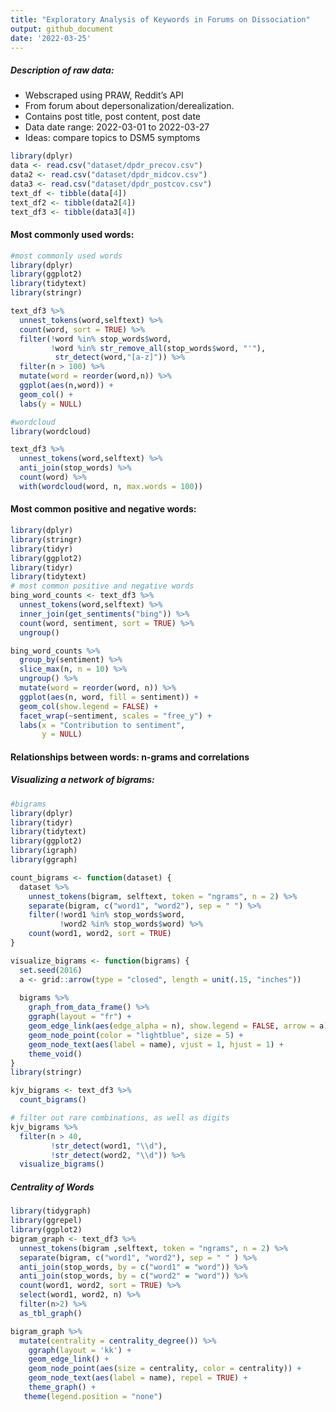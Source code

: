 ```yaml
---
title: "Exploratory Analysis of Keywords in Forums on Dissociation"
output: github_document
date: '2022-03-25'
---
```

##### Description of raw data:

 * Webscraped using PRAW, Reddit's API
 * From forum about depersonalization/derealization.
 * Contains post title, post content, post date
 * Data date range: 2022-03-01 to 2022-03-27
 * Ideas: compare topics to DSM5 symptoms

```r
library(dplyr)
data <- read.csv("dataset/dpdr_precov.csv")
data2 <- read.csv("dataset/dpdr_midcov.csv")
data3 <- read.csv("dataset/dpdr_postcov.csv")
text_df <- tibble(data[4])
text_df2 <- tibble(data2[4])
text_df3 <- tibble(data3[4])
```


#### Most commonly used words:

```r
#most commonly used words
library(dplyr)
library(ggplot2)
library(tidytext)
library(stringr)

text_df3 %>%
  unnest_tokens(word,selftext) %>%
  count(word, sort = TRUE) %>%
  filter(!word %in% stop_words$word,
         !word %in% str_remove_all(stop_words$word, "'"),
          str_detect(word,"[a-z]")) %>%
  filter(n > 100) %>%
  mutate(word = reorder(word,n)) %>%
  ggplot(aes(n,word)) +
  geom_col() +
  labs(y = NULL)

#wordcloud
library(wordcloud)

text_df3 %>%
  unnest_tokens(word,selftext) %>%
  anti_join(stop_words) %>%
  count(word) %>%
  with(wordcloud(word, n, max.words = 100))
```

#### Most common positive and negative words:
```r
library(dplyr)
library(stringr)
library(tidyr)
library(ggplot2)
library(tidyr)
library(tidytext)
# most common positive and negative words
bing_word_counts <- text_df3 %>%
  unnest_tokens(word,selftext) %>%
  inner_join(get_sentiments("bing")) %>%
  count(word, sentiment, sort = TRUE) %>%
  ungroup()

bing_word_counts %>%
  group_by(sentiment) %>%
  slice_max(n, n = 10) %>% 
  ungroup() %>%
  mutate(word = reorder(word, n)) %>%
  ggplot(aes(n, word, fill = sentiment)) +
  geom_col(show.legend = FALSE) +
  facet_wrap(~sentiment, scales = "free_y") +
  labs(x = "Contribution to sentiment",
       y = NULL)
```

#### Relationships between words: n-grams and correlations

##### Visualizing a network of bigrams:
```r
#bigrams
library(dplyr)
library(tidyr)
library(tidytext)
library(ggplot2)
library(igraph)
library(ggraph)

count_bigrams <- function(dataset) {
  dataset %>%
    unnest_tokens(bigram, selftext, token = "ngrams", n = 2) %>%
    separate(bigram, c("word1", "word2"), sep = " ") %>%
    filter(!word1 %in% stop_words$word,
           !word2 %in% stop_words$word) %>%
    count(word1, word2, sort = TRUE)
}

visualize_bigrams <- function(bigrams) {
  set.seed(2016)
  a <- grid::arrow(type = "closed", length = unit(.15, "inches"))
  
  bigrams %>%
    graph_from_data_frame() %>%
    ggraph(layout = "fr") +
    geom_edge_link(aes(edge_alpha = n), show.legend = FALSE, arrow = a) +
    geom_node_point(color = "lightblue", size = 5) +
    geom_node_text(aes(label = name), vjust = 1, hjust = 1) +
    theme_void()
}
library(stringr)

kjv_bigrams <- text_df3 %>%
  count_bigrams()

# filter out rare combinations, as well as digits
kjv_bigrams %>%
  filter(n > 40,
         !str_detect(word1, "\\d"),
         !str_detect(word2, "\\d")) %>%
  visualize_bigrams()
```

##### Centrality of Words
```r
library(tidygraph)
library(ggrepel)
library(ggplot2)
bigram_graph <- text_df3 %>%
  unnest_tokens(bigram ,selftext, token = "ngrams", n = 2) %>%
  separate(bigram, c("word1", "word2"), sep = " " ) %>%
  anti_join(stop_words, by = c("word1" = "word")) %>%
  anti_join(stop_words, by = c("word2" = "word")) %>%
  count(word1, word2, sort = TRUE) %>%
  select(word1, word2, n) %>%
  filter(n>2) %>%
  as_tbl_graph()

bigram_graph %>%
  mutate(centrality = centrality_degree()) %>% 
    ggraph(layout = 'kk') + 
    geom_edge_link() + 
    geom_node_point(aes(size = centrality, color = centrality)) + 
    geom_node_text(aes(label = name), repel = TRUE) +
    theme_graph() +
   theme(legend.position = "none") 

```


